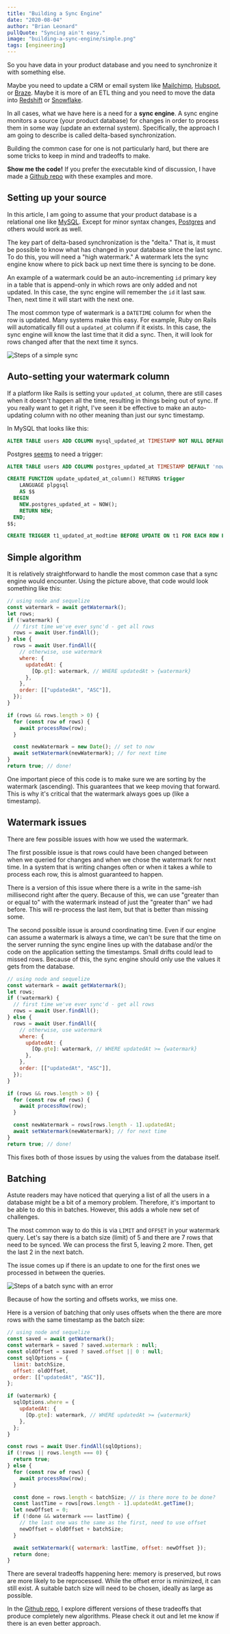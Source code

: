 ```yaml
---
title: "Building a Sync Engine"
date: "2020-08-04"
author: "Brian Leonard"
pullQuote: "Syncing ain't easy."
image: "building-a-sync-engine/simple.png"
tags: [engineering]
---
```


So you have data in your product database and you need to synchronize it with something else.

Maybe you need to update a CRM or email system like [Mailchimp](https://www.mailchimp.com), [Hubspot](https://www.hubspot.com), or [Braze](https://www.braze.com). Maybe it is more of an ETL thing and you need to move the data into [Redshift](https://docs.aws.amazon.com/redshift/latest/mgmt/welcome.html) or [Snowflake](https://www.snowflake.com/).

In all cases, what we have here is a need for a **sync engine**. A sync engine monitors a source (your product database) for changes in order to process them in some way (update an external system). Specifically, the approach I am going to describe is called delta-based synchronization.

Building the common case for one is not particularly hard, but there are some tricks to keep in mind and tradeoffs to make.

**Show me the code!** If you prefer the executable kind of discussion, I have made a [Github repo](https://github.com/grouparoo/sync-engine-example) with these examples and more.

## Setting up your source

In this article, I am going to assume that your product database is a relational one like [MySQL](https://www.mysql.com/). Except for minor syntax changes, [Postgres](https://www.postgresql.org/) and others would work as well.

The key part of delta-based synchronization is the "delta." That is, it must be possible to know what has changed in your database since the last sync. To do this, you will need a "high watermark." A watermark lets the sync engine know where to pick back up next time there is syncing to be done.

An example of a watermark could be an auto-incrementing `id` primary key in a table that is append-only in which rows are only added and not updated. In this case, the sync engine will remember the `id` it last saw. Then, next time it will start with the next one.

The most common type of watermark is a `DATETIME` column for when the row is updated. Many systems make this easy. For example, Ruby on Rails will automatically fill out a `updated_at` column if it exists. In this case, the sync engine will know the last time that it did a sync. Then, it will look for rows changed after that the next time it syncs.

<Image
  centered
  alt="Steps of a simple sync"
  src="building-a-sync-engine/simple.png"
  width={500}
  height={996}
/>

## Auto-setting your watermark column

If a platform like Rails is setting your `updated_at` column, there are still cases when it doesn't happen all the time, resulting in things being out of sync. If you really want to get it right, I've seen it be effective to make an auto-updating column with no other meaning than just our sync timestamp.

In MySQL that looks like this:

```sql
ALTER TABLE users ADD COLUMN mysql_updated_at TIMESTAMP NOT NULL DEFAULT CURRENT_TIMESTAMP ON UPDATE CURRENT_TIMESTAMP;
```

Postgres [seems](https://www.covermymeds.com/main/insights/articles/on-update-timestamps-mysql-vs-postgres/) to need a trigger:

```sql
ALTER TABLE users ADD COLUMN postgres_updated_at TIMESTAMP DEFAULT 'now'::timestamp;

CREATE FUNCTION update_updated_at_column() RETURNS trigger
    LANGUAGE plpgsql
    AS $$
  BEGIN
    NEW.postgres_updated_at = NOW();
    RETURN NEW;
  END;
$$;

CREATE TRIGGER t1_updated_at_modtime BEFORE UPDATE ON t1 FOR EACH ROW EXECUTE PROCEDURE update_updated_at_column();
```

## Simple algorithm

It is relatively straightforward to handle the most common case that a sync engine would encounter. Using the picture above, that code would look something like this:

```javascript
// using node and sequelize
const watermark = await getWatermark();
let rows;
if (!watermark) {
  // first time we've ever sync'd - get all rows
  rows = await User.findAll();
} else {
  rows = await User.findAll({
    // otherwise, use watermark
    where: {
      updatedAt: {
        [Op.gt]: watermark, // WHERE updatedAt > {watermark}
      },
    },
    order: [["updatedAt", "ASC"]],
  });
}

if (rows && rows.length > 0) {
  for (const row of rows) {
    await processRow(row);
  }

  const newWatermark = new Date(); // set to now
  await setWatermark(newWatermark); // for next time
}
return true; // done!
```

One important piece of this code is to make sure we are sorting by the watermark (ascending). This guarantees that we keep moving that forward. This is why it's critical that the watermark always goes up (like a timestamp).

## Watermark issues

There are few possible issues with how we used the watermark.

The first possible issue is that rows could have been changed between when we queried for changes and when we chose the watermark for next time. In a system that is writing changes often or when it takes a while to process each row, this is almost guaranteed to happen.

There is a version of this issue where there is a write in the same-ish millisecond right after the query. Because of this, we can use "greater than or equal to" with the watermark instead of just the "greater than" we had before. This will re-process the last item, but that is better than missing some.

The second possible issue is around coordinating time. Even if our engine can assume a watermark is always a time, we can't be sure that the time on the server running the sync engine lines up with the database and/or the code on the application setting the timestamps. Small drifts could lead to missed rows. Because of this, the sync engine should only use the values it gets from the database.

```javascript
// using node and sequelize
const watermark = await getWatermark();
let rows;
if (!watermark) {
  // first time we've ever sync'd - get all rows
  rows = await User.findAll();
} else {
  rows = await User.findAll({
    // otherwise, use watermark
    where: {
      updatedAt: {
        [Op.gte]: watermark, // WHERE updatedAt >= {watermark}
      },
    },
    order: [["updatedAt", "ASC"]],
  });
}

if (rows && rows.length > 0) {
  for (const row of rows) {
    await processRow(row);
  }

  const newWatermark = rows[rows.length - 1].updatedAt;
  await setWatermark(newWatermark); // for next time
}
return true; // done!
```

This fixes both of those issues by using the values from the database itself.

## Batching

Astute readers may have noticed that querying a list of all the users in a database might be a bit of a memory problem. Therefore, it's important to be able to do this in batches. However, this adds a whole new set of challenges.

The most common way to do this is via `LIMIT` and `OFFSET` in your watermark query. Let's say there is a batch size (limit) of 5 and there are 7 rows that need to be synced. We can process the first 5, leaving 2 more. Then, get the last 2 in the next batch.

The issue comes up if there is an update to one for the first ones we processed in between the queries.

<Image
  centered
  alt="Steps of a batch sync with an error"
  src="building-a-sync-engine/batch.png"
  width={500}
  height={1872}
/>

Because of how the sorting and offsets works, we miss one.

Here is a version of batching that only uses offsets when the there are more rows with the same timestamp as the batch size:

```javascript
// using node and sequelize
const saved = await getWatermark();
const watermark = saved ? saved.watermark : null;
const oldOffset = saved ? saved.offset || 0 : null;
const sqlOptions = {
  limit: batchSize,
  offset: oldOffset,
  order: [["updatedAt", "ASC"]],
};

if (watermark) {
  sqlOptions.where = {
    updatedAt: {
      [Op.gte]: watermark, // WHERE updatedAt >= {watermark}
    },
  };
}

const rows = await User.findAll(sqlOptions);
if (!rows || rows.length === 0) {
  return true;
} else {
  for (const row of rows) {
    await processRow(row);
  }

  const done = rows.length < batchSize; // is there more to be done?
  const lastTime = rows[rows.length - 1].updatedAt.getTime();
  let newOffset = 0;
  if (!done && watermark === lastTime) {
    // the last one was the same as the first, need to use offset
    newOffset = oldOffset + batchSize;
  }

  await setWatermark({ watermark: lastTime, offset: newOffset });
  return done;
}
```

There are several tradeoffs happening here: memory is preserved, but rows are more likely to be reprocessed. While the offset error is minimized, it can still exist. A suitable batch size will need to be chosen, ideally as large as possible.

In the [Github repo](https://github.com/grouparoo/sync-engine-example), I explore different versions of these tradeoffs that produce completely new algorithms. Please check it out and let me know if there is an even better approach.
